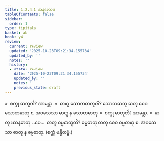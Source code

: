 ```yaml
---
title: 1.2.4.1 အနုလောမ
tableOfContents: false
sidebar:
  order: 1
type: tipitaka
basket: ab
book: y4
review:
  current: review
  updated: '2025-10-23T09:21:34.155734'
  updated_by: ''
  notes: ''
  history:
  - state: review
    date: '2025-10-23T09:21:34.155734'
    updated_by: ''
    notes: ''
    previous_state: draft
---
```



<ReviewStatus review={frontmatter.review} showDetails={true} />

<HypothesisAnnotation frontmatter={frontmatter} />

<DynamicBreadcrumb />

<Division number="16" book="y4" e="ch" v="33" p="202">

<Paragraph number="205" book="y4">
»  စက္ခု ဓာတူတိ? အာမန္တာ.
</Paragraph>

<Paragraph number="206" book="y4">
«  ဓာတူ သောတဓာတူတိ?
</Paragraph>

<Paragraph number="207" book="y4">
သောတဓာတု ဓာတု စေဝ သောတဓာတု စ. အဝသေသာ ဓာတူ န သောတဓာတု.
</Paragraph>

<Paragraph number="208" book="y4">
»  စက္ခု ဓာတူတိ? အာမန္တာ.
</Paragraph>

<Paragraph number="209" book="y4">
«  ဓာတူ ဃာနဓာတု …ပေ…  ဓာတူ ဓမ္မဓာတူတိ?
</Paragraph>

<Paragraph number="210" book="y4">
ဓမ္မဓာတု ဓာတု စေဝ ဓမ္မဓာတု စ. အဝသေသာ ဓာတူ န ဓမ္မဓာတု.

</Paragraph>
</Division>

<Paragraph number="211" type="center" book="y4">
(စက္ကံ ဗန္ဓိတဗ္ဗံ.)
</Paragraph>